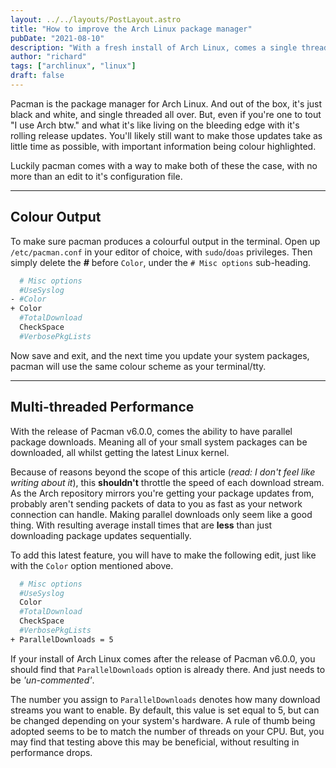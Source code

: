 ```yaml
---
layout: ../../layouts/PostLayout.astro
title: "How to improve the Arch Linux package manager"
pubDate: "2021-08-10"
description: "With a fresh install of Arch Linux, comes a single threaded, colourless looking package manager. Learn how to make the two small changes necessary to correct this."
author: "richard"
tags: ["archlinux", "linux"]
draft: false
---
```


Pacman is the package manager for Arch Linux. And out of the box, it's just black and white, and single threaded all over. But, even if you're one to tout "I use Arch btw." and what it's like living on the bleeding edge with it's rolling release updates. You'll likely still want to make those updates take as little time as possible, with important information being colour highlighted.

Luckily pacman comes with a way to make both of these the case, with no more than an edit to it's configuration file.

---

## Colour Output

To make sure pacman produces a colourful output in the terminal. Open up `/etc/pacman.conf` in your editor of choice, with `sudo`/`doas` privileges. Then simply delete the **_#_** before `Color`, under the `# Misc options` sub-heading.

```sh
  # Misc options
  #UseSyslog
- #Color
+ Color
  #TotalDownload
  CheckSpace
  #VerbosePkgLists
```

Now save and exit, and the next time you update your system packages, pacman will use the same colour scheme as your terminal/tty.

---

## Multi-threaded Performance

With the release of Pacman v6.0.0, comes the ability to have parallel package downloads. Meaning all of your small system packages can be downloaded, all whilst getting the latest Linux kernel.

Because of reasons beyond the scope of this article (_read: I don't feel like writing about it_), this **shouldn't** throttle the speed of each download stream. As the Arch repository mirrors you're getting your package updates from, probably aren't sending packets of data to you as fast as your network connection can handle. Making parallel downloads only seem like a good thing. With resulting average install times that are **less** than just downloading package updates sequentially.

To add this latest feature, you will have to make the following edit, just like with the `Color` option mentioned above.

```sh
  # Misc options
  #UseSyslog
  Color
  #TotalDownload
  CheckSpace
  #VerbosePkgLists
+ ParallelDownloads = 5
```

If your install of Arch Linux comes after the release of Pacman v6.0.0, you should find that `ParallelDownloads` option is already there. And just needs to be _'un-commented'_.

The number you assign to `ParallelDownloads` denotes how many download streams you want to enable. By default, this value is set equal to 5, but can be changed depending on your system's hardware. A rule of thumb being adopted seems to be to match the number of threads on your CPU. But, you may find that testing above this may be beneficial, without resulting in performance drops.
